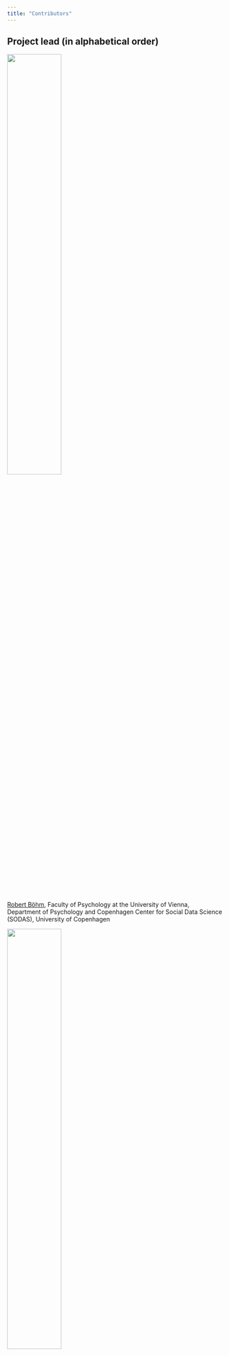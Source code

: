 ```yaml
---
title: "Contributors"
---
```


## Project lead (in alphabetical order)

![](images/Robert.jpg){width="50%"}

[Robert Böhm](https://www.robertboehm.info/), Faculty of Psychology at the University of Vienna, Department of Psychology and Copenhagen Center for Social Data Science (SODAS), University of Copenhagen

![](images/Lau.jpg){width="50%"}

[Lau Lilleholt](https://psychology.ku.dk/research/research_clusters/copsy/?pure=en/persons/630696), Department of Psychology and Copenhagen Center for Social Data Science (SODAS), University of Copenhagen

![](images/ingo_photo.jpg){width="75%"}

[Ingo Zettler](https://psychology.ku.dk/research/research_clusters/copsy/?pure=en/persons/473161), Department of Psychology and Copenhagen Center for Social Data Science (SODAS), University of Copenhagen

## Student assistants

Josefine T. Meineche

Cecilie F. Strandsberg

Andreas Windfeld

Frederik C. Windfeld

## Collaborators

Mitja D. Back (University of Münster)

Cornelia Betsch (University of Erfurt)

Sarah Faber (Rotman Research Institute of Baycrest Centre, University of Toronto)

Lisa Felgendreff (University of Erfurt)

Jan Fousek (Institut de Neurosciences des Systèmes UMR INSERM 1106, Aix-Marseille Université)

Mattis Geiger (Ulm University)

Katharina Geukes (University of Münster)

Matthias Gondan (University of Innsbruck)

Daniel W. Heck (University of Marburg)

Viktor K. Jirsa (Institut de Neurosciences des Systèmes UMR INSERM 1106, Aix-Marseille Université)

Tabea H. Kaufmann (University of Marburg)

Lara Kroencke (University of Münster)

Anthony R. Mcintosh (Rotman Research Institute of Baycrest Centre, University of Toronto)

Morten Moshagen (Ulm University)

Spase Petkoski (Institut de Neurosciences des Systèmes UMR INSERM 1106, Aix-Marseille Université)

Lotte Pummerer (Leibnitz-Institut für Wissensmedien, Tübingen)

Franziska Rees (Ulm University)

Ana P. Santana (University of Copenhagen)

Kai Sassenberg (Leibnitz-Institut für Wissensmedien, Tübingen & University of Tübingen)

Christoph Schild (University of Siegen)

Kelly Shen (Rotman Research Institute of Baycrest Centre, University of Toronto)

Till Utesch (University of Münster)

Huifang Wang (Institut de Neurosciences des Systèmes UMR INSERM 1106, Aix-Marseille Université)

Oliver Wilhelm (Ulm University)

Kevin Winter (Leibnitz-Institut für Wissensmedien, Tübingen)

Marmaduke Woodman (Institut de Neurosciences des Systèmes UMR INSERM 1106, Aix-Marseille Université)

